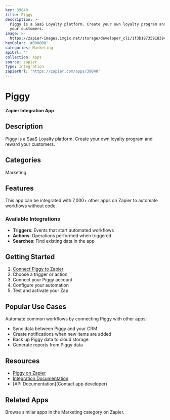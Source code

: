 ```yaml
---
key: 39040
title: Piggy
description: >-
  Piggy is a SaaS Loyalty platform. Create your own loyalty program and reward
  your customers.
image: >-
  https://zapier-images.imgix.net/storage/developer_cli/1f3b1873591838469d0bea8ae3815a95.png?auto=format%2Ccompress&ixlib=python-3.0.0&q=50
hexColor: '#000000'
categories: Marketing
apiUrl: ''
collection: Apps
source: zapier
type: Integration
zapierUrl: 'https://zapier.com/apps/39040'
---
```

# Piggy

**Zapier Integration App**

## Description

Piggy is a SaaS Loyalty platform. Create your own loyalty program and reward your customers.

## Categories

Marketing

## Features

This app can be integrated with 7,000+ other apps on Zapier to automate workflows without code.

### Available Integrations

- **Triggers**: Events that start automated workflows
- **Actions**: Operations performed when triggered
- **Searches**: Find existing data in the app

## Getting Started

1. [Connect Piggy to Zapier](https://zapier.com/apps/39040)
2. Choose a trigger or action
3. Connect your Piggy account
4. Configure your automation
5. Test and activate your Zap

## Popular Use Cases

Automate common workflows by connecting Piggy with other apps:

- Sync data between Piggy and your CRM
- Create notifications when new items are added
- Back up Piggy data to cloud storage
- Generate reports from Piggy data

## Resources

- [Piggy on Zapier](https://zapier.com/apps/39040)
- [Integration Documentation](https://zapier.com/apps/39040/integrations)
- [API Documentation](Contact app developer)

## Related Apps

Browse similar apps in the Marketing category on Zapier.
